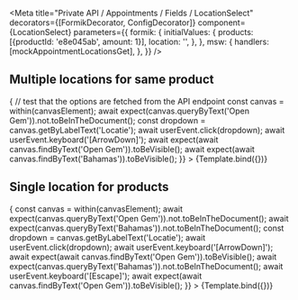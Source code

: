 



<Meta
  title="Private API / Appointments / Fields / LocationSelect"
  decorators={[FormikDecorator, ConfigDecorator]}
  component={LocationSelect}
  parameters={{
    formik: {
      initialValues: {
        products: [{productId: 'e8e045ab', amount: 1}],
        location: '',
      },
    },
    msw: {
      handlers: [mockAppointmentLocationsGet],
    },
  }}
/>

## Multiple locations for same product

<Canvas>
  <Story
    name="Multiple candidate locations"
    play={async ({canvasElement}) => {
      // test that the options are fetched from the API endpoint
      const canvas = within(canvasElement);
      await expect(canvas.queryByText('Open Gem')).not.toBeInTheDocument();
      const dropdown = canvas.getByLabelText('Locatie');
      await userEvent.click(dropdown);
      await userEvent.keyboard('[ArrowDown]');
      await expect(await canvas.findByText('Open Gem')).toBeVisible();
      await expect(await canvas.findByText('Bahamas')).toBeVisible();
    }}
  >
    {Template.bind({})}
  </Story>
</Canvas>

## Single location for products

<Canvas>
  <Story
    name="Single candidate location"
    parameters={{
      formik: {
        initialValues: {
          products: [
            {productId: 'e8e045ab', amount: 1},
            {productId: '166a5c79', amount: 1},
          ],
          location: '',
        },
      },
    }}
    play={async ({canvasElement}) => {
      const canvas = within(canvasElement);
      await expect(canvas.queryByText('Open Gem')).not.toBeInTheDocument();
      await expect(canvas.queryByText('Bahamas')).not.toBeInTheDocument();
      const dropdown = canvas.getByLabelText('Locatie');
      await userEvent.click(dropdown);
      await userEvent.keyboard('[ArrowDown]');
      await expect(await canvas.findByText('Open Gem')).toBeVisible();
      await expect(canvas.queryByText('Bahamas')).not.toBeInTheDocument();
      await userEvent.keyboard('[Escape]');
      await expect(await canvas.findByText('Open Gem')).toBeVisible();
    }}
  >
    {Template.bind({})}
  </Story>
</Canvas>
